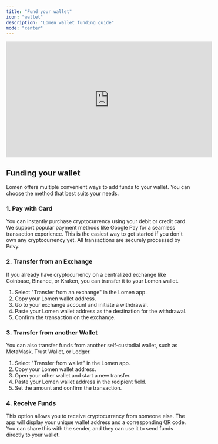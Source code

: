 ```yaml
---
title: "Fund your wallet"
icon: "wallet"
description: "Lomen wallet funding guide"
mode: "center"
---
```


<iframe
  width="560"
  height="315"
  src="https://www.youtube.com/embed/_mFSCrXJ45g?si=GTJLxeJkBgB-vsR7"
  title="Fund your wallet"
  frameborder="0"
  allow="accelerometer; autoplay; clipboard-write; encrypted-media; gyroscope; picture-in-picture"
  allowfullscreen
></iframe>

## Funding your wallet

Lomen offers multiple convenient ways to add funds to your wallet. You can choose the method that best suits your needs.

### 1. Pay with Card

You can instantly purchase cryptocurrency using your debit or credit card. We support popular payment methods like Google Pay for a seamless transaction experience. This is the easiest way to get started if you don't own any cryptocurrency yet. All transactions are securely processed by Privy.

### 2. Transfer from an Exchange

If you already have cryptocurrency on a centralized exchange like Coinbase, Binance, or Kraken, you can transfer it to your Lomen wallet.

1.  Select "Transfer from an exchange" in the Lomen app.
2.  Copy your Lomen wallet address.
3.  Go to your exchange account and initiate a withdrawal.
4.  Paste your Lomen wallet address as the destination for the withdrawal.
5.  Confirm the transaction on the exchange.

### 3. Transfer from another Wallet

You can also transfer funds from another self-custodial wallet, such as MetaMask, Trust Wallet, or Ledger.

1.  Select "Transfer from wallet" in the Lomen app.
2.  Copy your Lomen wallet address.
3.  Open your other wallet and start a new transfer.
4.  Paste your Lomen wallet address in the recipient field.
5.  Set the amount and confirm the transaction.

### 4. Receive Funds

This option allows you to receive cryptocurrency from someone else. The app will display your unique wallet address and a corresponding QR code. You can share this with the sender, and they can use it to send funds directly to your wallet.
